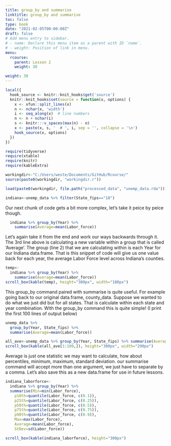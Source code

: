 ```yaml
---
title: group_by and summarise
linktitle: group_by and summarise
toc: false
type: book
date: "2021-02-05T00:00:00Z"
draft: false
# Add menu entry to sidebar.
# - name: Declare this menu item as a parent with ID `name`.
# - weight: Position of link in menu.
menu:
  rcourse:
    parent: Lesson 2
    weight: 30

weight: 30
---
```



```r
local({
  hook_source <- knitr::knit_hooks$get('source')
  knitr::knit_hooks$set(source = function(x, options) {
    x <- xfun::split_lines(x)
    n <- nchar(x, 'width')
    i <- seq_along(x)  # line numbers
    n <- n + nchar(i)
    s <- knitr:::v_spaces(max(n) - n)
    x <- paste(x, s, '  # ', i, sep = '', collapse = '\n')
    hook_source(x, options)
  })
})

require(tidyverse)
require(xtable)
require(knitr)
require(kableExtra)

workingdir<-"C:/Users/weste/Documents/GitHub/Rcourse/"
source(paste0(workingdir, "workingdir.r"))

load(paste0(workingdir, file.path("processed_data", "unemp_data.rda")))

indiana<-unemp_data %>% filter(State_fips=="18")
```


Our next chunk of code gets a bit more complex, let's take it peice by peice though.

```r
  indiana %>% group_by(Year) %>% 
    summarise(Average=mean(Labor_force))
```

Let's again take it from the end and work our ways backwards through it. The 3rd line above is calculating a new variable within a group that is called 'Average'. The group (line 2) that we are calculating within is each Year for our Indiana data.frame. That is this snippet of code will give us one value back for each year, the average Labor Force level across Indiana's counties. 

```r
temp<-
  indiana %>% group_by(Year) %>% 
    summarise(Average=mean(Labor_force))
scroll_box(kable(temp), height="300px", width="180px")
```

This group_by command paired with summarise is quite useful. For example going back to our original data.frame, county_data. Suppose we wanted to do what we just did but for all states. That is calculate within each state and year combination. With the group_by command this is quite simple! (I print the first 100 lines of output below)

```r
unemp_data %>% 
  group_by(Year, State_fips) %>% 
  summarise(Average=mean(Labor_force))
```

```r
all_ave<-unemp_data %>% group_by(Year, State_fips) %>% summarise(Average=mean(Labor_force))
scroll_box(kable(all_ave[1:100,]), height="300px", width="290px")
```

Average is just one statistic we may want to calculate, how about percentiles, minimum, maximum, standard deviation. our summarise command will accept more than one argument, we just have to separate by a comma. Let's also save this as a new data.frame for use in future lessons.

```r
indiana_laborforce<-
  indiana %>% group_by(Year) %>% 
  summarise(Min=min(Labor_force),
    p10th=quantile(Labor_force, c(0.1)),
    p25th=quantile(Labor_force, c(0.25)),
    p50th=quantile(Labor_force, c(0.5)),
    p75th=quantile(Labor_force, c(0.75)),
    p90th=quantile(Labor_force, c(0.9)),
    Max=max(Labor_force),
    Average=mean(Labor_force),
    StDev=sd(Labor_force))
```

```r
scroll_box(kable(indiana_laborforce), height="300px")
```